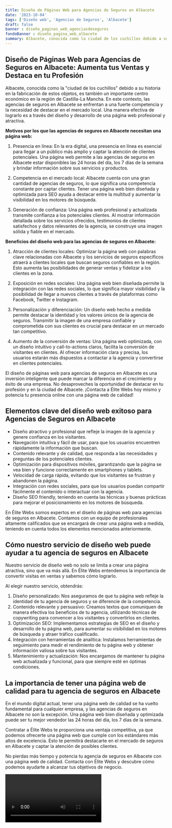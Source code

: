```yaml
---
title: Diseño de Páginas Web para Agencias de Seguros en Albacete
date: '2023-10-04'
tags: ['Diseño web', 'Agencias de Seguros', 'Albacete']
draft: false
banner : diseño_paginas_web_agenciasdeseguros
fondoBanner : diseño_pagina_web_albacete
summary: Albacete, conocida como la ciudad de los cuchillos debido a su historia en la fabricación de estos objetos, es también un importante centro económico en la región de CastillaLa Mancha. En este contexto, las agencias de seguros en Albacete se enfrentan a una fuerte competencia y la necesidad de destacar en el mercado local. Una manera efectiva de lograrlo es a través del diseño y desarrollo de una página web profesional y atractiva.
---
```


## **Diseño de Páginas Web para Agencias de Seguros en Albacete: Aumenta tus Ventas y Destaca en tu Profesión**

Albacete, conocida como la "ciudad de los cuchillos" debido a su historia en la fabricación de estos objetos, es también un importante centro económico en la región de Castilla-La Mancha. En este contexto, las agencias de seguros en Albacete se enfrentan a una fuerte competencia y la necesidad de destacar en el mercado local. Una manera efectiva de lograrlo es a través del diseño y desarrollo de una página web profesional y atractiva.

**Motivos por los que las agencias de seguros en Albacete necesitan una página web:**

1. Presencia en línea: En la era digital, una presencia en línea es esencial para llegar a un público más amplio y captar la atención de clientes potenciales. Una página web permite a las agencias de seguros en Albacete estar disponibles las 24 horas del día, los 7 días de la semana y brindar información sobre sus servicios y productos.

2. Competencia en el mercado local: Albacete cuenta con una gran cantidad de agencias de seguros, lo que significa una competencia constante por captar clientes. Tener una página web bien diseñada y optimizada para SEO ayuda a destacar entre la multitud y aumentar la visibilidad en los motores de búsqueda.

3. Generación de confianza: Una página web profesional y actualizada transmite confianza a los potenciales clientes. Al mostrar información detallada sobre los servicios ofrecidos, testimonios de clientes satisfechos y datos relevantes de la agencia, se construye una imagen sólida y fiable en el mercado.

**Beneficios del diseño web para las agencias de seguros en Albacete:**

1. Atracción de clientes locales: Optimizar la página web con palabras clave relacionadas con Albacete y los servicios de seguros específicos atraerá a clientes locales que buscan seguros confiables en la región. Esto aumenta las posibilidades de generar ventas y fidelizar a los clientes en la zona.

2. Exposición en redes sociales: Una página web bien diseñada permite la integración con las redes sociales, lo que significa mayor visibilidad y la posibilidad de llegar a nuevos clientes a través de plataformas como Facebook, Twitter e Instagram.

3. Personalización y diferenciación: Un diseño web hecho a medida permite destacar la identidad y los valores únicos de la agencia de seguros. Transmitir la imagen de una empresa confiable y comprometida con sus clientes es crucial para destacar en un mercado tan competitivo.

4. Aumento de la conversión de ventas: Una página web optimizada, con un diseño intuitivo y call-to-actions claros, facilita la conversión de visitantes en clientes. Al ofrecer información clara y precisa, los usuarios estarán más dispuestos a contactar a la agencia y convertirse en clientes potenciales.

El diseño de páginas web para agencias de seguros en Albacete es una inversión inteligente que puede marcar la diferencia en el crecimiento y éxito de una empresa. No desaproveches la oportunidad de destacar en tu profesión y en la ciudad de Albacete. ¡Contacta a Élite Webs hoy mismo y potencia tu presencia online con una página web de calidad!



<GifSeo />

<Cta />

## Elementos clave del diseño web exitoso para Agencias de Seguros en Albacete

- Diseño atractivo y profesional que refleje la imagen de la agencia y genere confianza en los visitantes.
- Navegación intuitiva y fácil de usar, para que los usuarios encuentren rápidamente la información que buscan.
- Contenido relevante y de calidad, que responda a las necesidades y preguntas de los potenciales clientes.
- Optimización para dispositivos móviles, garantizando que la página se vea bien y funcione correctamente en smartphones y tablets.
- Velocidad de carga rápida, evitando que los visitantes se frustran y abandonen la página.
- Integración con redes sociales, para que los usuarios puedan compartir fácilmente el contenido o interactuar con la agencia.
- Diseño SEO friendly, teniendo en cuenta las técnicas y buenas prácticas para mejorar el posicionamiento en los motores de búsqueda.

En Élite Webs somos expertos en el diseño de páginas web para agencias de seguros en Albacete. Contamos con un equipo de profesionales altamente calificados que se encargará de crear una página web a medida, teniendo en cuenta todos los elementos mencionados anteriormente.

## Cómo nuestro servicio de diseño web puede ayudar a tu agencia de seguros en Albacete

Nuestro servicio de diseño web no solo se limita a crear una página atractiva, sino que va más allá. En Élite Webs entendemos la importancia de convertir visitas en ventas y sabemos cómo lograrlo. 

Al elegir nuestro servicio, obtendrás:

1. Diseño personalizado: Nos aseguramos de que tu página web refleje la identidad de tu agencia de seguros y se diferencie de la competencia.
2. Contenido relevante y persuasivo: Creamos textos que comuniquen de manera efectiva los beneficios de tu agencia, utilizando técnicas de copywriting para convencer a los visitantes y convertirlos en clientes.
3. Optimización SEO: Implementamos estrategias de SEO en el diseño y desarrollo de tu página web, para aumentar su visibilidad en los motores de búsqueda y atraer tráfico cualificado.
4. Integración con herramientas de analítica: Instalamos herramientas de seguimiento para medir el rendimiento de tu página web y obtener información valiosa sobre tus visitantes.
5. Mantenimiento y actualización: Nos encargamos de mantener tu página web actualizada y funcional, para que siempre esté en óptimas condiciones.

## La importancia de tener una página web de calidad para tu agencia de seguros en Albacete

En el mundo digital actual, tener una página web de calidad se ha vuelto fundamental para cualquier empresa, y las agencias de seguros en Albacete no son la excepción. Una página web bien diseñada y optimizada puede ser tu mejor vendedor las 24 horas del día, los 7 días de la semana.

Contratar a Élite Webs te proporciona una ventaja competitiva, ya que podemos ofrecerte una página web que cumple con los estándares más altos de excelencia. Esto te permitirá destacarte en el mercado de seguros en Albacete y captar la atención de posibles clientes.

No pierdas más tiempo y potencia tu agencia de seguros en Albacete con una página web de calidad. Contacta con Élite Webs y descubre cómo podemos ayudarte a alcanzar tus objetivos de negocio.

<Video />

<CtaBot job='Agencias de Seguros' city='Albacete'/>

<Gmaps query='Albacete+españa+maps' />